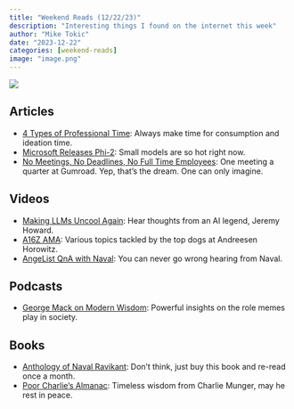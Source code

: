 ```yaml
---
title: "Weekend Reads (12/22/23)"
description: "Interesting things I found on the internet this week"
author: "Mike Tokic"
date: "2023-12-22"
categories: [weekend-reads]
image: "image.png"
---
```


![](./image.png)

## Articles

- [4 Types of Professional Time](https://www.sahilbloom.com/newsletter/the-4-types-of-professional-time): Always make time for consumption and ideation time. 
- [Microsoft Releases Phi-2](https://venturebeat.com/ai/microsoft-releases-phi-2-a-small-language-model-ai-that-outperforms-llama-2-mistral-7b/): Small models are so hot right now.
- [No Meetings, No Deadlines, No Full Time Employees](https://sahillavingia.com/work): One meeting a quarter at Gumroad. Yep, that's the dream. One can only imagine. 

## Videos

- [Making LLMs Uncool Again](https://www.youtube.com/watch?v=6LXw2beprGI): Hear thoughts from an AI legend, Jeremy Howard.
- [A16Z AMA](https://www.youtube.com/watch?v=lPGDwqY-zi8): Various topics tackled by the top dogs at Andreesen Horowitz. 
- [AngeList QnA with Naval](https://www.youtube.com/watch?v=nfWYN4DsVJo): You can never go wrong hearing from Naval. 

## Podcasts

- [George Mack on Modern Wisdom](https://open.spotify.com/episode/1XdTjVHlKIqJNOjby6VUkC?si=rh1NS30FRlCbumrzfdLu1Q): Powerful insights on the role memes play in society. 

## Books

- [Anthology of Naval Ravikant](https://www.amazon.com/Almanack-Naval-Ravikant-Wealth-Happiness-ebook/dp/B08FF8MTM6/ref=tmm_kin_swatch_0?_encoding=UTF8&qid=1703291388&sr=8-2): Don't think, just buy this book and re-read once a month.
- [Poor Charlie's Almanac](https://www.amazon.com/Poor-Charlies-Almanack-Essential-Charles-ebook/dp/B0C5TCGPPS/ref=tmm_kin_swatch_0?_encoding=UTF8&qid=1703291432&sr=8-1): Timeless wisdom from Charlie Munger, may he rest in peace. 
